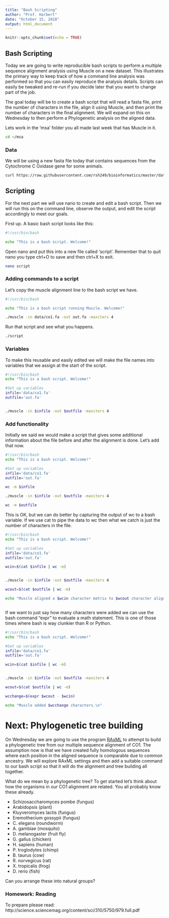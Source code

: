```yaml
---
title: "Bash Scripting"
author: "Prof. Harbert"
date: "October 15, 2018"
output: html_document
---
```


```r
knitr::opts_chunk$set(echo = TRUE)
```

## Bash Scripting

Today we are going to write reproducible bash scripts to perform a multiple sequence alignment analysis using Muscle on a new dataset. This illustrates the primary way to keep track of how a command line analysis was performed so that you can easily reproduce the analysis details. Scripts can easily be tweaked and re-run if you decide later that you want to change part of the job.

The goal today will be to create a bash script that will read a fasta file, print the number of characters in the file, align it using Muscle, and then print the number of characters in the final alignment. We will expand on this on Wednesday to then perform a Phylogenetic analysis on the aligned data.

Lets work in the 'msa' folder you all made last week that has Muscle in it.

```bash

cd ~/msa

```

### Data

We will be using a new fasta file today that contains sequences from the Cytochrome C Oxidase gene for some animals. 


```bash

curl https://raw.githubusercontent.com/rsh249/bioinformatics/master/data/homologene.fa > data/co1.fa

```


## Scripting

For the next part we will use nano to create and edit a bash script. Then we will run this on the command line, observe the output, and edit the script accordingly to meet our goals.

First up. A basic bash script looks like this:

```bash
#!/usr/bin/bash

echo "This is a bash script. Welcome!"


```

Open nano and put this into a new file called 'script'. Remember that to quit nano you type ctrl+O to save and then ctrl+X to exit.

```bash

nano script

```


### Adding commands to a script

Let's copy the muscle alignment line to the bash script we have.

```bash
#!/usr/bin/bash

echo "This is a bash script running Muscle. Welcome!"

./muscle -in data/co1.fa -out out.fa -maxiters 4

```

Run that script and see what you happens.

```bash

./script

```

### Variables

To make this reusable and easily edited we will make the file names into variables that we assign at the start of the script.

```bash
#!/usr/bin/bash
echo "This is a bash script. Welcome!"

#Set up variables
infile='data/co1.fa'
outfile='out.fa'


./muscle -in $infile -out $outfile -maxiters 4


```

### Add functionality

Initially we said we would make a script that gives some additional information about the file before and after the alignment is done. Let's add that now.

```bash
#!/usr/bin/bash
echo "This is a bash script. Welcome!"

#Set up variables
infile='data/co1.fa'
outfile='out.fa'

wc -m $infile

./muscle -in $infile -out $outfile -maxiters 4

wc -m $outfile


```

This is OK, but we can do better by capturing the output of wc to a bash variable. If we use cat to pipe the data to wc then what we catch is just the number of characters in the file.

```bash
#!/usr/bin/bash
echo "This is a bash script. Welcome!"

#Set up variables
infile='data/co1.fa'
outfile='out.fa'

wcin=$(cat $infile | wc -m)


./muscle -in $infile -out $outfile -maxiters 4

wcout=$(cat $outfile | wc -m)

echo "Muscle aligned a $wcin character matrix to $wcout character alignment.\n"



```

If we want to just say how many characters were added we can use the bash command "expr" to evaluate a math statement. This is one of those times where bash is way clunkier than R or Python.

```bash
#!/usr/bin/bash
echo "This is a bash script. Welcome!"

#Set up variables
infile='data/co1.fa'
outfile='out.fa'

wcin=$(cat $infile | wc -m)


./muscle -in $infile -out $outfile -maxiters 4

wcout=$(cat $outfile | wc -m)

wcchange=$(expr $wcout - $wcin)

echo "Muscle added $wcchange characters.\n"


```


# Next: Phylogenetic tree building

On Wednesday we are going to use the program [RAxML](https://sco.h-its.org/exelixis/web/software/raxml/index.html) to attempt to build a phylogenetic tree from our multiple sequence alignment of CO1. The assumption now is that we have created fully homologous sequences where each position in the aligned sequence is comparable due to common ancestry. We will explore RAxML settings and then add a suitable command to our bash script so that it will do the alignment and tree building all together.

What do we mean by a phylogenetic tree? To get started let's think about how the organisms in our CO1 alignment are related. You all probably know these already.

+ Schizosaccharomyces pombe (fungus)
+ Arabidopsis (plant)
+ Kluyveromyces lactis (fungus)
+ Eremothecium gossypii (fungus)
+ C. elegans (roundworm)
+ A. gambiae (mosquito)
+ D. melanogaster (fruit fly)
+ G. gallus (chicken)
+ H. sapiens (human)
+ P. troglodytes (chimp)
+ B. taurus (cow)
+ R. norvegicus (rat)
+ X. tropicalis (frog)
+ D. rerio (fish)

Can you arrange these into natural groups?


### Homework: Reading

To prepare please read: http://science.sciencemag.org/content/sci/310/5750/979.full.pdf






